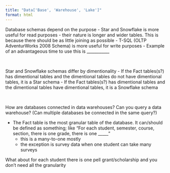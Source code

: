 ```yaml
---
title: "Data['Base', 'Warehouse', 'Lake']"
format: html
---
```


Database schemas depend on the purpose
- Star and Snowflake is more useful for read purposes
    - their nature is longer and wider tables. This is because there should be as little joining as possible
- T-SQL (OLTP AdventurWorks 2008 Schema) is more useful for write purposes 
    - Example of an advantageous time to use this is ___________


<br>


Star and Snowflake schemas differ by dimentionality 
- If the Fact tables(s?) has dimentional tables and the dimentional tables do not have dimentional tables, it is a Star schema
- If the Fact tables(s?) has dimentional tables and the dimentional tables have dimentional tables, it is a Snowflake schema


<br>


How are databases connected in data warehouses? Can you query a data warehouse? (Can multiple databases be connected in the same query?)

- The Fact table is the most granular table of the database. It can/should be defined as something; like "For each student, semester, course, section, there is one grade, there is one _____"
    - this is a many-to-one mostly 
    - the exception is survey data when one student can take many surveys

What about for each student there is one pell grant/scholarship and you don't need all the granularity